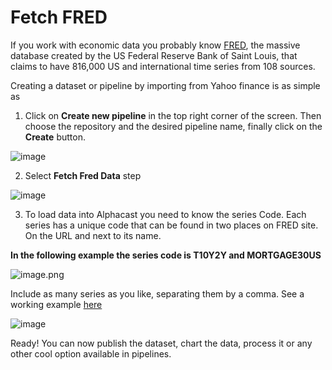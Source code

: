 # Fetch FRED

If you work with economic data you probably know [FRED](https://fred.stlouisfed.org/), the massive database created by the US Federal Reserve Bank of Saint Louis, that claims to have 816,000 US and international time series from 108 sources.

Creating a dataset or pipeline by importing from Yahoo finance is as simple as

1. Click on **Create new pipeline** in the top right corner of the screen. Then choose the repository and the desired pipeline name, finally click on the **Create** button.                                                                                                           

![image](https://user-images.githubusercontent.com/90727312/222457562-1b3f7724-090f-43a7-bf13-041afc199a95.png)

2. Select **Fetch Fred Data** step                                                           
                                                                            
![image](https://user-images.githubusercontent.com/90727312/222453930-c3395bc3-1a36-4e41-af7f-ecc069ec3c2f.png)

3. To load data into Alphacast you need to know the series Code. Each series has a unique code that can be found in two places on FRED site. On the URL and next to its name. 

**In the following example the series code is T10Y2Y and MORTGAGE30US**
 
![image.png](https://alphacast-images.s3.us-west-2.amazonaws.com/next-s3-uploads/c236e159-f7f7-4d1a-a6f3-19d2acb014e7/image.png)

Include as many series as you like, separating them by a comma. See a working example [here](https://www.alphacast.io/pipelines/2022-6-10-xaJGgt/view)

![image](https://user-images.githubusercontent.com/90727312/222454315-fe05325b-f243-4a8f-a976-e5a48dbc895e.png)

Ready! You can now publish the dataset, chart the data, process it or any other cool option available in pipelines.
